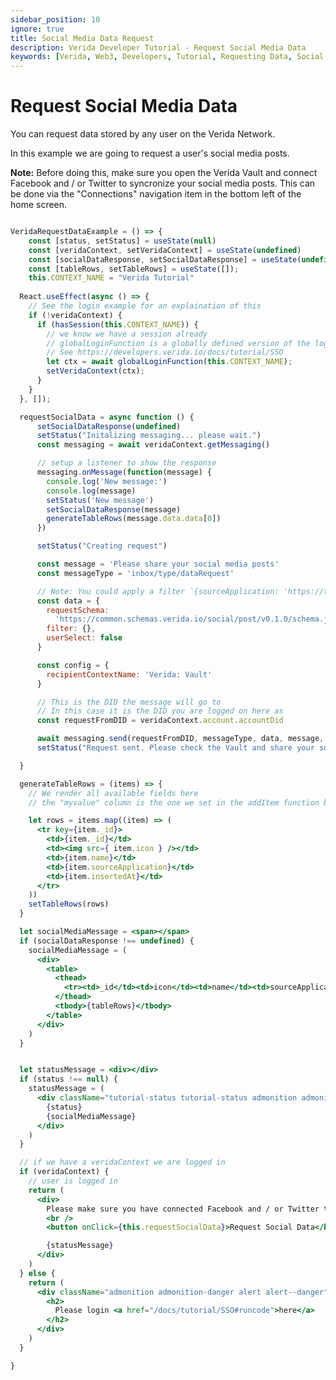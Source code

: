 ```yaml
---
sidebar_position: 10
ignore: true
title: Social Media Data Request
description: Verida Developer Tutorial - Request Social Media Data
keywords: [Verida, Web3, Developers, Tutorial, Requesting Data, Social Media]
---
```


# Request Social Media Data

You can request data stored by any user on the Verida Network. 

In this example we are going to request a user's social media posts.

**Note:** Before doing this, make sure you open the Verida Vault and connect Facebook and / or Twitter to syncronize your social media posts. This can be done via the "Connections" navigation item in the bottom left of the home screen.

```jsx live

VeridaRequestDataExample = () => {
    const [status, setStatus] = useState(null)
    const [veridaContext, setVeridaContext] = useState(undefined)
    const [socialDataResponse, setSocialDataResponse] = useState(undefined)
    const [tableRows, setTableRows] = useState([]);
    this.CONTEXT_NAME = "Verida Tutorial"
  
  React.useEffect(async () => {
    // See the login example for an explaination of this
    if (!veridaContext) {
      if (hasSession(this.CONTEXT_NAME)) {
        // we know we have a session already
        // globalLoginFunction is a globally defined version of the login function 
        // See https://developers.verida.io/docs/tutorial/SSO
        let ctx = await globalLoginFunction(this.CONTEXT_NAME);
        setVeridaContext(ctx);
      }
    }
  }, []);

  requestSocialData = async function () {
      setSocialDataResponse(undefined)
      setStatus("Initalizing messaging... please wait.")
      const messaging = await veridaContext.getMessaging()  

      // setup a listener to show the response
      messaging.onMessage(function(message) { 
        console.log('New message:')
        console.log(message)
        setStatus('New message')
        setSocialDataResponse(message)
        generateTableRows(message.data.data[0])
      })

      setStatus("Creating request")

      const message = 'Please share your social media posts'
      const messageType = 'inbox/type/dataRequest'

      // Note: You could apply a filter `{sourceApplication: 'https://twitter.com/'}` to only include twitter results
      const data = {
        requestSchema: 
          'https://common.schemas.verida.io/social/post/v0.1.0/schema.json',
        filter: {},
        userSelect: false
      }

      const config = {
        recipientContextName: 'Verida: Vault'
      }

      // This is the DID the message will go to
      // In this case it is the DID you are logged on here as
      const requestFromDID = veridaContext.account.accountDid

      await messaging.send(requestFromDID, messageType, data, message, config)
      setStatus("Request sent. Please check the Vault and share your social data")

  }   

  generateTableRows = (items) => {
    // We render all available fields here
    // the "myvalue" column is the one we set in the addItem function below

    let rows = items.map((item) => (
      <tr key={item._id}>
        <td>{item._id}</td>
        <td><img src={ item.icon } /></td>
        <td>{item.name}</td>
        <td>{item.sourceApplication}</td>
        <td>{item.insertedAt}</td>
      </tr>
    ))
    setTableRows(rows)
  } 

  let socialMediaMessage = <span></span>
  if (socialDataResponse !== undefined) {
    socialMediaMessage = (
      <div>
        <table>
          <thead>
            <tr><td>_id</td><td>icon</td><td>name</td><td>sourceApplication</td><td>insertedAt</td></tr>
          </thead>
          <tbody>{tableRows}</tbody>
        </table>
      </div>
    )
  }


  let statusMessage = <div></div>
  if (status !== null) {
    statusMessage = (
      <div className="tutorial-status tutorial-status admonition admonition-info alert alert--info">
        {status}
        {socialMediaMessage}
      </div>
    )
  }    

  // if we have a veridaContext we are logged in
  if (veridaContext) {
    // user is logged in
    return (
      <div>
        Please make sure you have connected Facebook and / or Twitter to your Verida Vault. 
        <br />
        <button onClick={this.requestSocialData}>Request Social Data</button>

        {statusMessage}
      </div>
    )
  } else {
    return (
      <div className="admonition admonition-danger alert alert--danger">
        <h2>
          Please login <a href="/docs/tutorial/SSO#runcode">here</a>
        </h2>
      </div>
    )
  }

}
  
```


<!-- this is a target so we can link to the end of the code block -->

<a name="runcode">&nbsp;</a>
